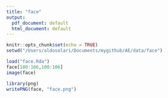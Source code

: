 ```yaml
---
title: "face"
output:
  pdf_document: default
  html_document: default
---
```


```r
knitr::opts_chunk$set(echo = TRUE)
setwd("/Users/aldosolari/Documents/mygithub/AE/data/face")
```

```r
load("face.Rda")
face[100:106,100:106]
image(face)
```


```r
library(png)
writePNG(face, "face.png")
```

